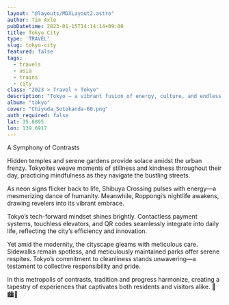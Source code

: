 ```yaml
---
layout: "@layouts/MDXLayout2.astro"
author: Tim Axle
pubDatetime: 2023-01-15T14:14:14+09:00
title: Tokyo City
type: 'TRAVEL'
slug: tokyo-city
featured: false
tags:
  - travels
  - asia
  - trains
  - city
class: "2023 > Travel > Tokyo"
description: "Tokyo — a vibrant fusion of energy, culture, and endless visual sites to behold."
album: "tokyo"
cover: "Chiyoda_Sotokanda-60.png"
auth_required: false
lat: 35.6895
lon: 139.6917
---
```

A Symphony of Contrasts

Hidden temples and serene gardens provide solace amidst the urban frenzy. Tokyoites weave moments of stillness and kindness throughout their day, practicing mindfulness as they navigate the bustling streets.

As neon signs flicker back to life, Shibuya Crossing pulses with energy—a mesmerizing dance of humanity. Meanwhile, Roppongi’s nightlife awakens, drawing revelers into its vibrant embrace.

Tokyo’s tech-forward mindset shines brightly. Contactless payment systems, touchless elevators, and QR codes seamlessly integrate into daily life, reflecting the city’s efficiency and innovation.

Yet amid the modernity, the cityscape gleams with meticulous care. Sidewalks remain spotless, and meticulously maintained parks offer serene respites. Tokyo’s commitment to cleanliness stands unwavering—a testament to collective responsibility and pride.

In this metropolis of contrasts, tradition and progress harmonize, creating a tapestry of experiences that captivates both residents and visitors alike. 🌸🏙️🌿